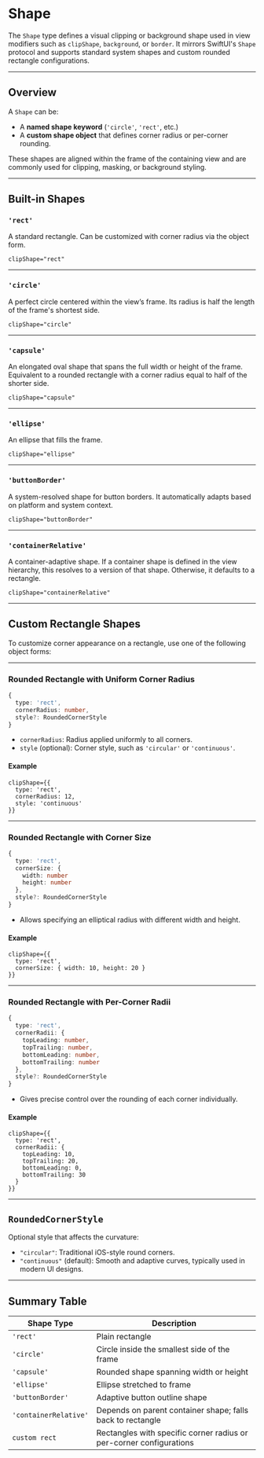 # Shape 

The `Shape` type defines a visual clipping or background shape used in view modifiers such as `clipShape`, `background`, or `border`. It mirrors SwiftUI's `Shape` protocol and supports standard system shapes and custom rounded rectangle configurations.

---

## Overview

A `Shape` can be:

* A **named shape keyword** (`'circle'`, `'rect'`, etc.)
* A **custom shape object** that defines corner radius or per-corner rounding.

These shapes are aligned within the frame of the containing view and are commonly used for clipping, masking, or background styling.

---

## Built-in Shapes

### `'rect'`

A standard rectangle. Can be customized with corner radius via the object form.

```tsx
clipShape="rect"
```

---

### `'circle'`

A perfect circle centered within the view’s frame. Its radius is half the length of the frame's shortest side.

```tsx
clipShape="circle"
```

---

### `'capsule'`

An elongated oval shape that spans the full width or height of the frame. Equivalent to a rounded rectangle with a corner radius equal to half of the shorter side.

```tsx
clipShape="capsule"
```

---

### `'ellipse'`

An ellipse that fills the frame.

```tsx
clipShape="ellipse"
```

---

### `'buttonBorder'`

A system-resolved shape for button borders. It automatically adapts based on platform and system context.

```tsx
clipShape="buttonBorder"
```

---

### `'containerRelative'`

A container-adaptive shape. If a container shape is defined in the view hierarchy, this resolves to a version of that shape. Otherwise, it defaults to a rectangle.

```tsx
clipShape="containerRelative"
```

---

## Custom Rectangle Shapes

To customize corner appearance on a rectangle, use one of the following object forms:

---

### Rounded Rectangle with Uniform Corner Radius

```ts
{
  type: 'rect',
  cornerRadius: number,
  style?: RoundedCornerStyle
}
```

* `cornerRadius`: Radius applied uniformly to all corners.
* `style` (optional): Corner style, such as `'circular'` or `'continuous'`.

#### Example

```tsx
clipShape={{
  type: 'rect',
  cornerRadius: 12,
  style: 'continuous'
}}
```

---

### Rounded Rectangle with Corner Size

```ts
{
  type: 'rect',
  cornerSize: {
    width: number
    height: number
  },
  style?: RoundedCornerStyle
}
```

* Allows specifying an elliptical radius with different width and height.

#### Example

```tsx
clipShape={{
  type: 'rect',
  cornerSize: { width: 10, height: 20 }
}}
```

---

### Rounded Rectangle with Per-Corner Radii

```ts
{
  type: 'rect',
  cornerRadii: {
    topLeading: number,
    topTrailing: number,
    bottomLeading: number,
    bottomTrailing: number
  },
  style?: RoundedCornerStyle
}
```

* Gives precise control over the rounding of each corner individually.

#### Example

```tsx
clipShape={{
  type: 'rect',
  cornerRadii: {
    topLeading: 10,
    topTrailing: 20,
    bottomLeading: 0,
    bottomTrailing: 30
  }
}}
```

---

## `RoundedCornerStyle`

Optional style that affects the curvature:

* `"circular"`: Traditional iOS-style round corners.
* `"continuous"` (default): Smooth and adaptive curves, typically used in modern UI designs.

---

## Summary Table

| Shape Type            | Description                                                         |
| --------------------- | ------------------------------------------------------------------- |
| `'rect'`              | Plain rectangle                                                     |
| `'circle'`            | Circle inside the smallest side of the frame                        |
| `'capsule'`           | Rounded shape spanning width or height                              |
| `'ellipse'`           | Ellipse stretched to frame                                          |
| `'buttonBorder'`      | Adaptive button outline shape                                       |
| `'containerRelative'` | Depends on parent container shape; falls back to rectangle          |
| `custom rect`         | Rectangles with specific corner radius or per-corner configurations |

